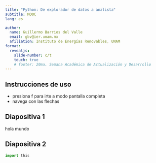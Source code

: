 ```yaml
---
title: "Python: De explorador de datos a analista"
subtitle: MOOC
lang: es

author:
  name: Guillermo Barrios del Valle
  email: gbv@ier.unam.mx
  afiliation: Instituto de Energías Renovables, UNAM
format: 
  revealjs:
    slide-number: c/t  
    touch: true
    # footer: 20ma. Semana Académica de Actualización y Desarrollo
---
```


## Instrucciones de uso

- presiona f para irte a modo pantalla completa
- navega con las flechas 

## Diapositiva 1  

hola mundo

## Diapositiva 2
```python
import this
```


